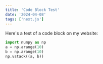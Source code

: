 ```yaml
---
title: 'Code Block Test'
date: '2024-04-08'
tags: ['next.js']
---
```


Here's a test of a code block on my website:

```python title="code block" {1-3}
import numpy as np
a = np.arange(10)
b = np.arange(10)
np.vstack((a, b))
```